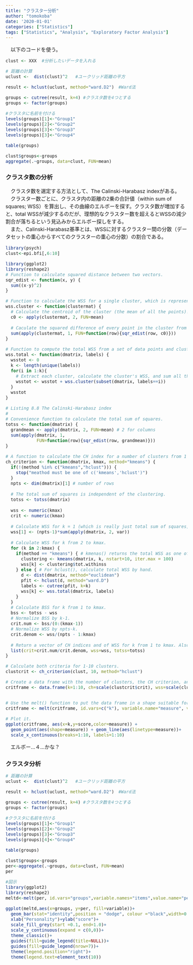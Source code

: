 ```yaml
---
title: "クラスター分析"
author: "tomokoba"
date: '2020-01-01'
categories: ["Statistics"]
tags: ["Statistics", "Analysis", "Exploratory Factor Analysis"]
---
```


<meta charset="utf-8" />

<style>
  @import url(https://fonts.googleapis.com/earlyaccess/notosansjapanese.css);
  @import url(https://fonts.googleapis.com/css?family=Lato:400,900);
  body {
  font-size: 100%;
  }
</style>




　以下のコードを使う。
　
```r
clust <- XXX  #分析したいデータを入れる

# 距離の計算
uclust <-  dist(clust)^2   #ユークリッド距離の平方

result <- hclust(uclust, method="ward.D2")　#Ward法

groups <- cutree(result, k=4) #クラスタ数を4つとする
groups <- factor(groups)

#クラスタに名前を付ける
levels(groups)[1]<-"Group1"
levels(groups)[2]<-"Group2"
levels(groups)[3]<-"Group3"
levels(groups)[3]<-"Group4"

table(groups)

clust$groups<-groups
aggregate(.~groups, data=clust, FUN=mean)
```


### クラスタ数の分析

　クラスタ数を選定する方法として、The Calinski-Harabasz indexがある。<br>
　クラスター数ごとに、クラスタ内の距離の2乗の合計値（within sum of squares; WSS）を算出し、その曲線のエルボーを探す。クラスタ数が増加すると、total WSSが減少するのだが、理想的なクラスター数を超えるとWSSの減少割合が落ちるという見込みからエルボー探しをする。<br>
　また、Calinski-Harabasz基準とは、WSSに対するクラスター間の分散（データセットの重心からすべてのクラスターの重心の分散）の割合である。

```r
library(psych)
clust<-epi.bfi[,6:10]
```


```r
library(ggplot2)
library(reshape2)
# Function to calculate squared distance between two vectors.
sqr_edist <- function(x, y) {
  sum((x-y)^2)
}

# Function to calculate the WSS for a single cluster, which is represented as a matrix (one row for every point)
wss.cluster <- function(clustermat) {
  # Calculate the centroid of the cluster (the mean of all the points).
  c0 <- apply(clustermat, 2, FUN=mean)
  
  # Caculate the squared difference of every point in the cluster from the entroid, and sum all the distances.
  sum(apply(clustermat, 1, FUN=function(row){sqr_edist(row, c0)}))
}

# Function to compute the total WSS from a set of data points and cluster labels.
wss.total <- function(dmatrix, labels) {
  wsstot <- 0
  k <- length(unique(labels))
  for(i in 1:k){
    # Extract each cluster, calculate the cluster's WSS, and sum all the values.
    wsstot <- wsstot + wss.cluster(subset(dmatrix, labels==i))
  }
  wsstot
}

# Listing 8.8 The Calinski-Harabasz index
#
# Convenience function to calculate the total sum of squares.
totss <- function(dmatrix) {
  grandmean <- apply(dmatrix, 2, FUN=mean) # 2 for columns
  sum(apply(dmatrix, 1,
            FUN=function(row){sqr_edist(row, grandmean)}))
}

# A function to calculate the CH index for a number of clusters from 1 to kmax.
ch_criterion <- function(dmatrix, kmax, method="kmeans") {
  if(!(method %in% c("kmeans","hclust"))) {
    stop("meathod must be one of c('kmeans','hclust')") 
  }
  npts <- dim(dmatrix)[1] # number of rows
  
  # The total sum of squares is independent of the clustering.
  totss <- totss(dmatrix)
  
  wss <- numeric(kmax)
  crit <- numeric(kmax)
  
  # Calculate WSS for k = 1 (which is really just total sum of squares).
  wss[1] <- (npts-1)*sum(apply(dmatrix, 2, var))
  
  # Calculate WSS for k from 2 to kmax.
  for (k in 2:kmax) {
    if(method == "kmeans") { # kmenas() returns the total WSS as one of its outputs.
      clustering <- kmeans(dmatrix, k, nstart=10, iter.max = 100)
      wss[k] <- clustering$tot.withinss
    } else { # For hclust(), calculate total WSS by hand.
      d <- dist(dmatrix, method="euclidean")
      pfit <- hclust(d, method="ward.D")
      labels <- cutree(pfit, k=k)
      wss[k] <- wss.total(dmatrix, labels)
    }
  }
  # Calculate BSS for k from 1 to kmax.
  bss <- totss - wss
  # Normalize BSS by k-1.          
  crit.num <- bss/(0:(kmax-1))
  # Normalize WSS by npts-k. 
  crit.denom <- wss/(npts - 1:kmax)
  
  # Return a vector of CH indices and of WSS for k from 1 to kmax. Also return total sum of squares.
  list(crit=crit.num/crit.denom, wss=wss, totss=totss)
}

# Calculate both criteria for 1-10 clusters.
clustcrit <- ch_criterion(clust, 10, method="hclust")

# Create a data frame with the number of clusters, the CH criterion, and the WSS criterion. We'll scale both the CH and WSS criteria to similar ranges so that we can pot them both on the same graph.
critframe <- data.frame(k=1:10, ch=scale(clustcrit$crit), wss=scale(clustcrit$wss))


# Use the melt() function to put the data frame in a shape suitable for ggplot.
critframe <- melt(critframe, id.vars=c("k"), variable.name="measure", value.name="score")

# Plot it.
ggplot(critframe, aes(x=k,y=score,color=measure)) + 
  geom_point(aes(shape=measure)) + geom_line(aes(linetype=measure))+ 
  scale_x_continuous(breaks=1:10, labels=1:10)
```


　エルボー…４…かな？

### クラスタ分析

```r
# 距離の計算
uclust <-  dist(clust)^2   #ユークリッド距離の平方

result <- hclust(uclust, method="ward.D2")　#Ward法

groups <- cutree(result, k=4) #クラスタ数を4つとする
groups <- factor(groups)

#クラスタに名前を付ける
levels(groups)[1]<-"Group1"
levels(groups)[2]<-"Group2"
levels(groups)[3]<-"Group3"
levels(groups)[4]<-"Group4"

table(groups)

clust$groups<-groups
per<-aggregate(.~groups, data=clust, FUN=mean)
per

#図示
library(ggplot2)
library(reshape2)
meltd<-melt(per, id.vars="groups",variable.names="items",value.name="per")

ggplot(meltd,aes(x=groups, y=per, fill=variable))+
  geom_bar(stat="identity",position = "dodge", colour ="black",width=0.6)+
  xlab("Personality")+ylab("score")+
  scale_fill_grey(start =0.1, end=1.0)+
  scale_y_continuous(expand = c(0,0))+
  theme_classic()+
  guides(fill=guide_legend(title=NULL))+
  guides(fill=guide_legend(nrow=7))+
  theme(legend.position="right")+
  theme(legend.text=element_text(10))
```

